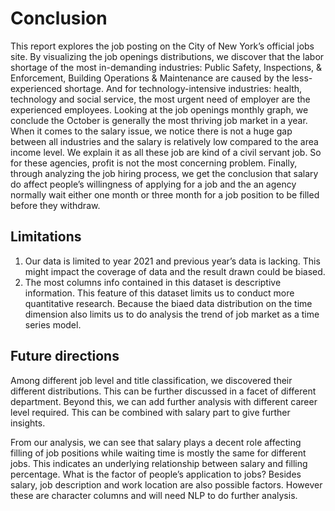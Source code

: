 # Conclusion

This report explores the job posting on the City of New York’s official jobs site. By visualizing the job openings distributions, we discover that the labor shortage of the most in-demanding industries: Public Safety, Inspections, & Enforcement, Building Operations & Maintenance are caused by the less-experienced shortage. And for technology-intensive industries: health, technology and social service, the most urgent need of employer are the experienced employees. Looking at the job openings monthly graph, we conclude the October is generally the most thriving job market in a year. When it comes to the salary issue, we notice there is not a huge gap between all industries and the salary is relatively low compared to the area income level. We explain it as all these job are kind of a civil servant 
job. So for these agencies, profit is not the most concerning problem. Finally, through analyzing the job hiring process, we get the conclusion that salary do affect people's willingness of applying for a job and the an agency normally wait either one month or three month for a job position to be filled before they withdraw. 

## Limitations

1. Our data is limited to year 2021 and previous year's data is lacking. This might impact the coverage of data and the result drawn could be biased.
2. The most columns info contained in this dataset is descriptive information. This feature of this dataset limits us to conduct more quantitative research. Because the biaed data distribution on the time dimension also limits us to do analysis the trend of job market as a time series model.

## Future directions

Among different job level and title classification, we discovered their different distributions. This can be further discussed in a facet of different department. Beyond this, we can add further analysis with different career level required. This can be combined with salary part to give further insights.

From our analysis, we can see that salary plays a decent role affecting filling of job positions while waiting time is mostly the same for different jobs. This indicates an underlying relationship between salary and filling percentage. What is the factor of people's application to jobs? Besides salary, job description and work location are also possible factors. However these are character columns and will need NLP to do further analysis.